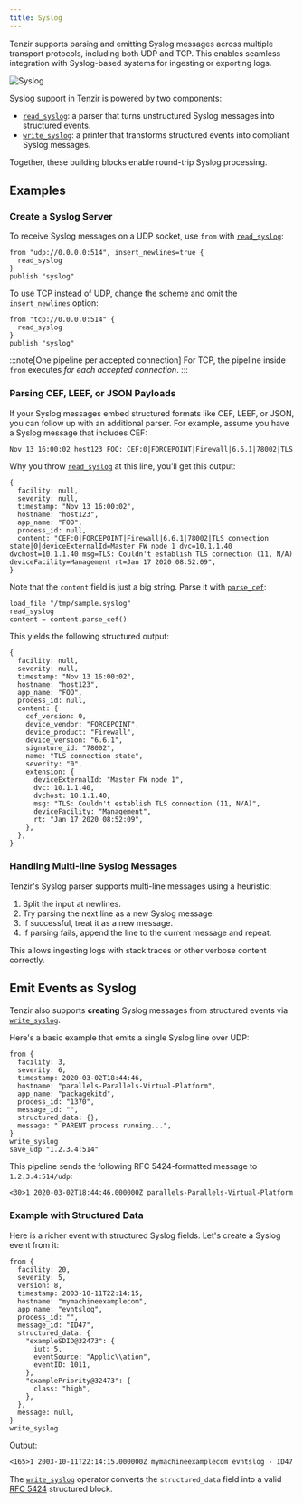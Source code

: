 ```yaml
---
title: Syslog
---
```


Tenzir supports parsing and emitting Syslog messages across multiple transport
protocols, including both UDP and TCP. This enables seamless integration with
Syslog-based systems for ingesting or exporting logs.

![Syslog](syslog.svg)

Syslog support in Tenzir is powered by two components:

- [`read_syslog`](/reference/operators/read_syslog): a parser that turns
  unstructured Syslog messages into structured events.
- [`write_syslog`](/reference/operators/write_syslog): a printer that
  transforms structured events into compliant Syslog messages.

Together, these building blocks enable round-trip Syslog processing.

## Examples

### Create a Syslog Server

To receive Syslog messages on a UDP socket, use `from` with
[`read_syslog`](/reference/operators/read_syslog):

```tql
from "udp://0.0.0.0:514", insert_newlines=true {
  read_syslog
}
publish "syslog"
```

To use TCP instead of UDP, change the scheme and omit the `insert_newlines`
option:

```tql
from "tcp://0.0.0.0:514" {
  read_syslog
}
publish "syslog"
```

:::note[One pipeline per accepted connection]
For TCP, the pipeline inside `from` executes *for each accepted
connection*.
:::

### Parsing CEF, LEEF, or JSON Payloads

If your Syslog messages embed structured formats like CEF, LEEF, or JSON, you
can follow up with an additional parser. For example, assume you have a Syslog
message that includes CEF:

```txt
Nov 13 16:00:02 host123 FOO: CEF:0|FORCEPOINT|Firewall|6.6.1|78002|TLS connection state|0|deviceExternalId=Master FW node 1 dvc=10.1.1.40 dvchost=10.1.1.40 msg=TLS: Couldn't establish TLS connection (11, N/A) deviceFacility=Management rt=Jan 17 2020 08:52:09
```

Why you throw [`read_syslog`](/reference/operators/read_syslog) at this
line, you'll get this output:

```tql title="sample.syslog"
{
  facility: null,
  severity: null,
  timestamp: "Nov 13 16:00:02",
  hostname: "host123",
  app_name: "FOO",
  process_id: null,
  content: "CEF:0|FORCEPOINT|Firewall|6.6.1|78002|TLS connection state|0|deviceExternalId=Master FW node 1 dvc=10.1.1.40 dvchost=10.1.1.40 msg=TLS: Couldn't establish TLS connection (11, N/A) deviceFacility=Management rt=Jan 17 2020 08:52:09",
}
```

Note that the `content` field is just a big string. Parse it with
[`parse_cef`](/reference/functions/parse_cef):

```tql
load_file "/tmp/sample.syslog"
read_syslog
content = content.parse_cef() 
```

This yields the following structured output:

```tql
{
  facility: null,
  severity: null,
  timestamp: "Nov 13 16:00:02",
  hostname: "host123",
  app_name: "FOO",
  process_id: null,
  content: {
    cef_version: 0,
    device_vendor: "FORCEPOINT",
    device_product: "Firewall",
    device_version: "6.6.1",
    signature_id: "78002",
    name: "TLS connection state",
    severity: "0",
    extension: {
      deviceExternalId: "Master FW node 1",
      dvc: 10.1.1.40,
      dvchost: 10.1.1.40,
      msg: "TLS: Couldn't establish TLS connection (11, N/A)",
      deviceFacility: "Management",
      rt: "Jan 17 2020 08:52:09",
    },
  },
}
```

### Handling Multi-line Syslog Messages

Tenzir's Syslog parser supports multi-line messages using a heuristic:

1. Split the input at newlines.
2. Try parsing the next line as a new Syslog message.
3. If successful, treat it as a new message.
4. If parsing fails, append the line to the current message and repeat.

This allows ingesting logs with stack traces or other verbose content correctly.

## Emit Events as Syslog

Tenzir also supports **creating** Syslog messages from structured events via
[`write_syslog`](/reference/operators/write_syslog).

Here's a basic example that emits a single Syslog line over UDP:

```tql
from {
  facility: 3,
  severity: 6,
  timestamp: 2020-03-02T18:44:46,
  hostname: "parallels-Parallels-Virtual-Platform",
  app_name: "packagekitd",
  process_id: "1370",
  message_id: "",
  structured_data: {},
  message: " PARENT process running...",
}
write_syslog
save_udp "1.2.3.4:514"
```

This pipeline sends the following RFC 5424-formatted message to
`1.2.3.4:514/udp`:

```txt
<30>1 2020-03-02T18:44:46.000000Z parallels-Parallels-Virtual-Platform packagekitd 1370 - -  PARENT process running...
```

### Example with Structured Data

Here is a richer event with structured Syslog fields. Let's create a Syslog
event from it:

```tql
from {
  facility: 20,
  severity: 5,
  version: 8,
  timestamp: 2003-10-11T22:14:15,
  hostname: "mymachineexamplecom",
  app_name: "evntslog",
  process_id: "",
  message_id: "ID47",
  structured_data: {
    "exampleSDID@32473": {
      iut: 5,
      eventSource: "Applic\\ation",
      eventID: 1011,
    },
    "examplePriority@32473": {
      class: "high",
    },
  },
  message: null,
}
write_syslog
```

Output:

```txt
<165>1 2003-10-11T22:14:15.000000Z mymachineexamplecom evntslog - ID47 [exampleSDID@32473 iut="5" eventSource="Applic\\ation" eventID="1011"][examplePriority@32473 class="high"]
```

The [`write_syslog`](/reference/operators/write_syslog) operator converts
the `structured_data` field into a valid [RFC
5424](https://datatracker.ietf.org/doc/html/rfc5424) structured block.
